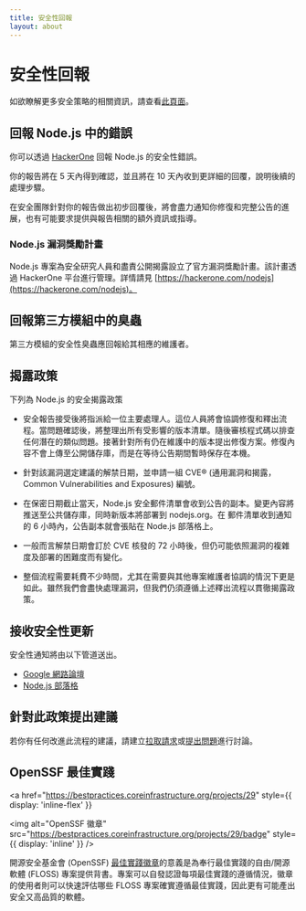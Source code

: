 ```yaml
---
title: 安全性回報
layout: about
---
```


# 安全性回報

如欲瞭解更多安全策略的相關資訊，請查看[此頁面](https://github.com/nodejs/node/security/policy)。

## 回報 Node.js 中的錯誤

你可以透過 [HackerOne](https://hackerone.com/nodejs) 回報 Node.js 的安全性錯誤。

你的報告將在 5 天內得到確認，並且將在 10 天內收到更詳細的回覆，說明後續的處理步驟。

在安全團隊針對你的報告做出初步回覆後，將會盡力通知你修復和完整公告的進展，也有可能要求提供與報告相關的額外資訊或指導。

### Node.js 漏洞獎勵計畫

Node.js 專案為安全研究人員和盡責公開揭露設立了官方漏洞獎勵計畫。該計畫透過 HackerOne 平台進行管理。詳情請見 [https://hackerone.com/nodejs](https://hackerone.com/nodejs)。

## 回報第三方模組中的臭蟲

第三方模組的安全性臭蟲應回報給其相應的維護者。

## 揭露政策

下列為 Node.js 的安全揭露政策

- 安全報告接受後將指派給一位主要處理人。這位人員將會協調修復和釋出流程。當問題確認後，將整理出所有受影響的版本清單。隨後審核程式碼以排查任何潛在的類似問題。接著針對所有仍在維護中的版本提出修復方案。修復內容不會上傳至公開儲存庫，而是在等待公告期間暫時保存在本機。

- 針對該漏洞選定建議的解禁日期，並申請一組 CVE® (通用漏洞和揭露，Common Vulnerabilities and Exposures) 編號。

- 在保密日期截止當天，Node.js 安全郵件清單會收到公告的副本。變更內容將推送至公共儲存庫，同時新版本將部署到 nodejs.org。在
  郵件清單收到通知的 6 小時內，公告副本就會張貼在 Node.js 部落格上。

- 一般而言解禁日期會訂於 CVE 核發的 72 小時後，但仍可能依照漏洞的複雜度及部署的困難度而有變化。

- 整個流程需要耗費不少時間，尤其在需要與其他專案維護者協調的情況下更是如此。雖然我們會盡快處理漏洞，但我們仍須遵循上述釋出流程以貫徹揭露政策。

## 接收安全性更新

安全性通知將由以下管道送出。

- [Google 網路論壇](https://groups.google.com/group/nodejs-sec)
- [Node.js 部落格](/blog)

## 針對此政策提出建議

若你有任何改進此流程的建議，請建立[拉取請求](https://github.com/nodejs/nodejs.org)或[提出問題](https://github.com/nodejs/security-wg/issues/new)進行討論。

## OpenSSF 最佳實踐

<a
  href="https://bestpractices.coreinfrastructure.org/projects/29"
  style={{ display: 'inline-flex' }}
>
  <img
    alt="OpenSSF 徽章"
    src="https://bestpractices.coreinfrastructure.org/projects/29/badge"
    style={{ display: 'inline' }}
  />
</a>

開源安全基金會 (OpenSSF) [最佳實踐徽章](https://github.com/coreinfrastructure/best-practices-badge)的意義是為奉行最佳實踐的自由/開源軟體 (FLOSS) 專案提供背書。專案可以自發認證每項最佳實踐的遵循情況，徽章的使用者則可以快速評估哪些 FLOSS 專案確實遵循最佳實踐，因此更有可能產出安全又高品質的軟體。

